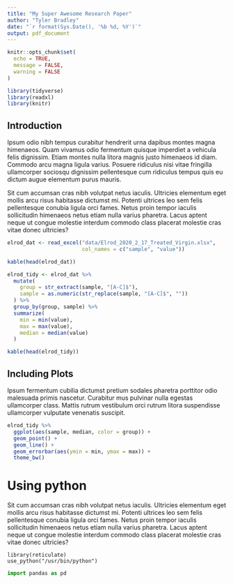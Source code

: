 ```yaml
---
title: "My Super Awesome Research Paper"
author: "Tyler Bradley"
date: "`r format(Sys.Date(), '%b %d, %Y')`"
output: pdf_document
---
```


```r
knitr::opts_chunk$set(
  echo = TRUE,
  message = FALSE,
  warning = FALSE
)
```

```r
library(tidyverse)
library(readxl)
library(knitr)
```

## Introduction

Ipsum odio nibh tempus curabitur hendrerit urna dapibus montes magna himenaeos. Quam vivamus odio fermentum quisque imperdiet a vehicula felis dignissim. Etiam montes nulla litora magnis justo himenaeos id diam. Commodo arcu magna ligula varius. Posuere ridiculus nisi vitae fringilla ullamcorper sociosqu dignissim pellentesque cum ridiculus tempus quis eu dictum augue elementum purus mauris.

Sit cum accumsan cras nibh volutpat netus iaculis. Ultricies elementum eget mollis arcu risus habitasse dictumst mi. Potenti ultrices leo sem felis pellentesque conubia ligula orci fames. Netus proin tempor iaculis sollicitudin himenaeos netus etiam nulla varius pharetra. Lacus aptent neque ut congue molestie interdum commodo class placerat molestie cras vitae donec ultricies?

```r
elrod_dat <- read_excel("data/Elrod_2020_2_17_Treated_Virgin.xlsx", 
                        col_names = c("sample", "value"))

kable(head(elrod_dat))
```

```r
elrod_tidy <- elrod_dat %>% 
  mutate(
    group = str_extract(sample, "[A-C]$"),
    sample = as.numeric(str_replace(sample, "[A-C]$", ""))
  ) %>% 
  group_by(group, sample) %>% 
  summarize(
    min = min(value),
    max = max(value),
    median = median(value)
  ) 

kable(head(elrod_tidy))
```

## Including Plots

Ipsum fermentum cubilia dictumst pretium sodales pharetra porttitor odio malesuada primis nascetur. Curabitur mus pulvinar nulla egestas ullamcorper class. Mattis rutrum vestibulum orci rutrum litora suspendisse ullamcorper vulputate venenatis suscipit.

```r
elrod_tidy %>% 
  ggplot(aes(sample, median, color = group)) + 
  geom_point() +
  geom_line() + 
  geom_errorbar(aes(ymin = min, ymax = max)) + 
  theme_bw()

```


# Using python

Sit cum accumsan cras nibh volutpat netus iaculis. Ultricies elementum eget mollis arcu risus habitasse dictumst mi. Potenti ultrices leo sem felis pellentesque conubia ligula orci fames. Netus proin tempor iaculis sollicitudin himenaeos netus etiam nulla varius pharetra. Lacus aptent neque ut congue molestie interdum commodo class placerat molestie cras vitae donec ultricies?

```using-python
library(reticulate)
use_python("/usr/bin/python")
```

```python
import pandas as pd
```
